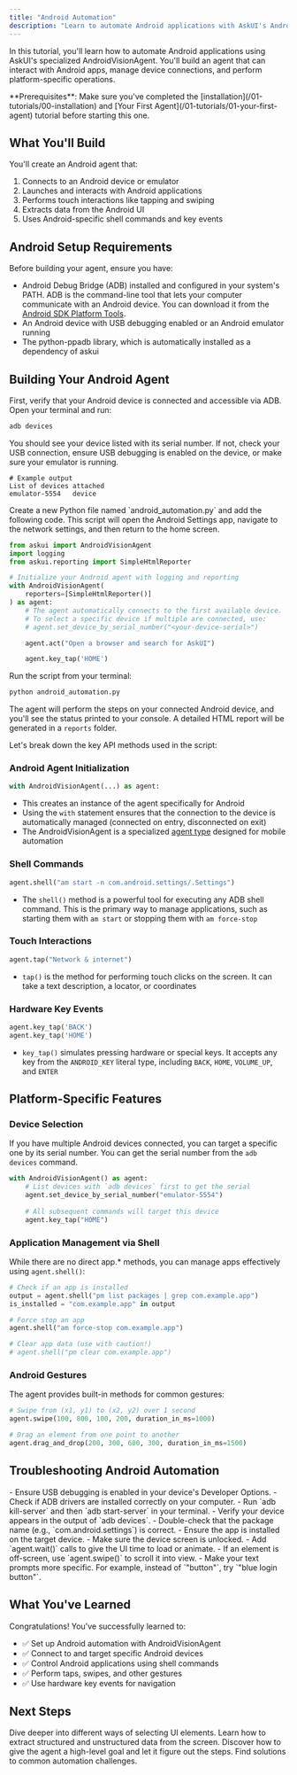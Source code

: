 ---
title: "Android Automation"
description: "Learn to automate Android applications with AskUI's AndroidVisionAgent"
---

In this tutorial, you'll learn how to automate Android applications using AskUI's specialized AndroidVisionAgent. You'll build an agent that can interact with Android apps, manage device connections, and perform platform-specific operations.

<Note>
**Prerequisites**: Make sure you've completed the [installation](/01-tutorials/00-installation) and [Your First Agent](/01-tutorials/01-your-first-agent) tutorial before starting this one.
</Note>

## What You'll Build

You'll create an Android agent that:
1. Connects to an Android device or emulator
2. Launches and interacts with Android applications
3. Performs touch interactions like tapping and swiping
4. Extracts data from the Android UI
5. Uses Android-specific shell commands and key events

## Android Setup Requirements

Before building your agent, ensure you have:
- Android Debug Bridge (ADB) installed and configured in your system's PATH. ADB is the command-line tool that lets your computer communicate with an Android device. You can download it from the [Android SDK Platform Tools](https://developer.android.com/tools/releases/platform-tools).
- An Android device with USB debugging enabled or an Android emulator running
- The python-ppadb library, which is automatically installed as a dependency of askui

## Building Your Android Agent
<Steps>
<Step title="Verify Device Connection">
First, verify that your Android device is connected and accessible via ADB. Open your terminal and run:

```bash
adb devices
```

You should see your device listed with its serial number. If not, check your USB connection, ensure USB debugging is enabled on the device, or make sure your emulator is running.

```
# Example output
List of devices attached
emulator-5554	device
```

</Step>

<Step title="Create Your Android Agent Script">
Create a new Python file named `android_automation.py` and add the following code. This script will open the Android Settings app, navigate to the network settings, and then return to the home screen.

```python
from askui import AndroidVisionAgent
import logging
from askui.reporting import SimpleHtmlReporter

# Initialize your Android agent with logging and reporting
with AndroidVisionAgent(
    reporters=[SimpleHtmlReporter()]
) as agent:
    # The agent automatically connects to the first available device.
    # To select a specific device if multiple are connected, use:
    # agent.set_device_by_serial_number("<your-device-serial>")

    agent.act("Open a browser and search for AskUI")

    agent.key_tap('HOME')
```

Run the script from your terminal:

```bash
python android_automation.py
```

The agent will perform the steps on your connected Android device, and you'll see the status printed to your console. A detailed HTML report will be generated in a `reports` folder.
</Step>

<Step title="Understanding AndroidVisionAgent">
Let's break down the key API methods used in the script:

### Android Agent Initialization
```python
with AndroidVisionAgent(...) as agent:
```
- This creates an instance of the agent specifically for Android
- Using the `with` statement ensures that the connection to the device is automatically managed (connected on entry, disconnected on exit)
- The AndroidVisionAgent is a specialized [agent type](/03-explanation/01-foundations/agent-types) designed for mobile automation

### Shell Commands
```python
agent.shell("am start -n com.android.settings/.Settings")
```
- The `shell()` method is a powerful tool for executing any ADB shell command. This is the primary way to manage applications, such as starting them with `am start` or stopping them with `am force-stop`

### Touch Interactions
```python
agent.tap("Network & internet")
```
- `tap()` is the method for performing touch clicks on the screen. It can take a text description, a locator, or coordinates

### Hardware Key Events
```python
agent.key_tap('BACK')
agent.key_tap('HOME')
```
- `key_tap()` simulates pressing hardware or special keys. It accepts any key from the `ANDROID_KEY` literal type, including `BACK`, `HOME`, `VOLUME_UP`, and `ENTER`
</Step>

## Platform-Specific Features

### Device Selection

If you have multiple Android devices connected, you can target a specific one by its serial number. You can get the serial number from the `adb devices` command.

```python
with AndroidVisionAgent() as agent:
    # List devices with `adb devices` first to get the serial
    agent.set_device_by_serial_number("emulator-5554")
    
    # All subsequent commands will target this device
    agent.key_tap("HOME")
```

### Application Management via Shell

While there are no direct app.* methods, you can manage apps effectively using `agent.shell()`:

```python
# Check if an app is installed
output = agent.shell("pm list packages | grep com.example.app")
is_installed = "com.example.app" in output

# Force stop an app
agent.shell("am force-stop com.example.app")

# Clear app data (use with caution!)
# agent.shell("pm clear com.example.app")
```

### Android Gestures

The agent provides built-in methods for common gestures:

```python
# Swipe from (x1, y1) to (x2, y2) over 1 second
agent.swipe(100, 800, 100, 200, duration_in_ms=1000)

# Drag an element from one point to another
agent.drag_and_drop(200, 300, 600, 300, duration_in_ms=1500)
```

## Troubleshooting Android Automation
<AccordionGroup>
<Accordion title="Device not detected">
- Ensure USB debugging is enabled in your device's Developer Options.
- Check if ADB drivers are installed correctly on your computer.
- Run `adb kill-server` and then `adb start-server` in your terminal.
- Verify your device appears in the output of `adb devices`.
</Accordion>

<Accordion title="App won't launch">
- Double-check that the package name (e.g., `com.android.settings`) is correct.
- Ensure the app is installed on the target device.
- Make sure the device screen is unlocked.
</Accordion>

<Accordion title="Elements not found">
- Add `agent.wait()` calls to give the UI time to load or animate.
- If an element is off-screen, use `agent.swipe()` to scroll it into view.
- Make your text prompts more specific. For example, instead of `"button"`, try `"blue login button"`.
</Accordion>
</AccordionGroup>

## What You've Learned

Congratulations! You've successfully learned to:

- ✅ Set up Android automation with AndroidVisionAgent
- ✅ Connect to and target specific Android devices
- ✅ Control Android applications using shell commands
- ✅ Perform taps, swipes, and other gestures
- ✅ Use hardware key events for navigation

## Next Steps
<CardGroup cols={2}>
<Card title="Locating Elements" icon="scan" href="/02-how-to-guides/02-select-elements/00-overview">
Dive deeper into different ways of selecting UI elements.
</Card>

<Card title="Extracting Information" icon="search" href="/02-how-to-guides/03-get-information-from-the-screen/00-overview">
Learn how to extract structured and unstructured data from the screen.
</Card>

<Card title="Agentic Automation" icon="bot" href="/02-how-to-guides/05-build-ai-agents/00-overview">
Discover how to give the agent a high-level goal and let it figure out the steps.
</Card>

<Card title="Troubleshooting Guide" icon="shield" href="/02-how-to-guides/04-troubleshooting/00-troubleshooting-overview">
Find solutions to common automation challenges.
</Card>
</CardGroup>


